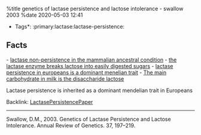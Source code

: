 %title genetics of lactase persistence and lactose intolerance - swallow 2003
%date 2020-05-03 12:41

*Tags*: :primary:lactase:lactase-persistence:

    
== Facts ==

- [[8|lactase non-persistence in the mammalian ancestral condition]]
- [[2|the lactase enzyme breaks lactose into easily digested sugars]]
- [[7|lactase persistence in europeans is a dominant menelian trait]]
- [[15|The main carbohydrate in milk is the disaccharide lactose]]

Lactase persistence is inherited as a dominant mendelian trait in
Europeans

Backlink: [[LactasePersistencePaper|LactasePersistencePaper]]
----

Swallow, D.M., 2003. Genetics of Lactase Persistence and Lactose Intolerance. Annual Review of Genetics. 37, 197–219.
